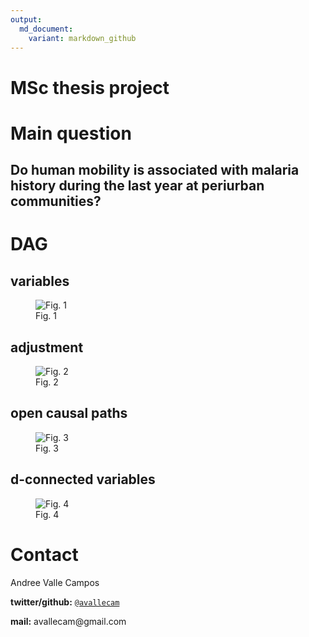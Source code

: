 ```yaml
---
output:
  md_document:
    variant: markdown_github
---
```


# MSc thesis project

# Main question

## Do human mobility is associated with malaria history during the last year at periurban communities?

# DAG

## variables

![Fig. 1](figure/01-mcie_dag.png)

## adjustment

![Fig. 2](figure/02-mcie_dag-adjusted.png)

## open causal paths

![Fig. 3](figure/03-mcie_dag-paths.png)

## d-connected variables

![Fig. 4](figure/04-mcie_dag-dconnected_variables.png)

# Contact

Andree Valle Campos

__twitter/github:__ [`@avallecam`](https://twitter.com/avallecam)

__mail:__ avallecam@gmail.com
